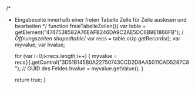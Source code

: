 /*
* Eingabeseite innerhalb einer freien Tabelle Zeile für Zeile auslesen und bearbeiten
*/
function freieTabelleZeilen(){
    var table = getElement("4747538582A76EAFB246DA9C2AE5DC6B9E1866FB"); /*Öffnungszeiten  shapedtable*/
    var recs = table.oUp.getRecords();
    var myvalue;
    var hvalue;

    for (var i=0;i<recs.length;i++)
        {
            myvalue = recs[i].getControl("3D51B145B0A22750743CCD2D8AA5011CAD5287C8"); // GUID des Feldes
            hvalue = myvalue.getValue();
        }

    return true;
}
